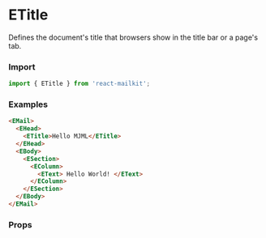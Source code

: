 

<Meta title='Email Design System/Standard Head components/eTitle' />

# ETitle

Defines the document's title that browsers show in the title bar or a page's tab.

### Import

```js
import { ETitle } from 'react-mailkit';
```

### Examples

```html
<EMail>
  <EHead>
    <ETitle>Hello MJML</ETitle>
  </EHead>
  <EBody>
    <ESection>
      <EColumn>
        <EText> Hello World! </EText>
      </EColumn>
    </ESection>
  </EBody>
</EMail>
```

### Props

<ArgsTable of={ETitle} />

